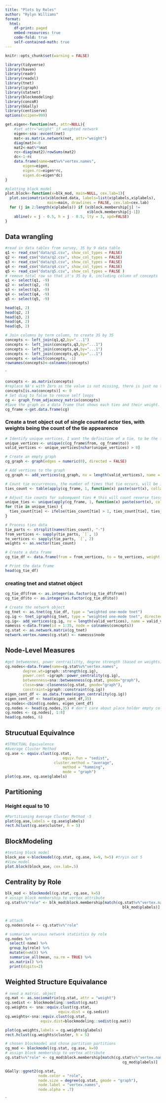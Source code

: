 ```yaml
---
title: "Plots by Roles"
author: "Rylyn Williams"
format: 
  html: 
    df-print: paged
    embed-resources: true
    code-fold: true
    self-contained-math: true
---
```


```r
knitr::opts_chunk$set(warning = FALSE)
```

```r
library(tidyverse)
library(haven)
library(readr)
library(readxl)
library(tnet)
library(igraph)
library(statnet)
library(blockmodeling)
library(concoR)
library(GGally)
library(centiserve)
options(scipen=999)
```

```r
get.eigen<-function(net, attr=NULL){
    #set attr="weight" if weighted network
    eigen<-sna::evcent(net)
    mat<-as.matrix.network(net, attr="weight")
    diag(mat)<-0
    mat2<-mat%*%mat
    rc<-diag(mat2)/rowSums(mat2)
    dc<-1-rc
    data.frame(name=net%v%"vertex.names",
        eigen=eigen,
        eigen.rc=eigen*rc,
        eigen.dc=eigen*dc)
}
```

```r
#plotting block model
plot.block<-function(x=blk_mod, main=NULL, cex.lab=1){
  plot.sociomatrix(x$blocked.data, labels=list(x$plabels,x$plabels),
                   main=main, drawlines = FALSE, cex.lab=cex.lab)
  for (j in 2:length(x$plabels)) if (x$block.membership[j] !=
                                     x$block.membership[j-1]) 
    abline(v = j - 0.5, h = j - 0.5, lty = 3, xpd=FALSE)
}
```

## Data wrangling

```r
#read in data tables from survey, 35 by 9 data table
q1 <- read_csv("data/q1.csv", show_col_types = FALSE)
q2 <- read_csv("data/q2.csv", show_col_types = FALSE)
q3 <- read_csv("data/q3.csv", show_col_types = FALSE)
q4 <- read_csv("data/q4.csv", show_col_types = FALSE)
q5 <- read_csv("data/q5.csv", show_col_types = FALSE )
# remove total row so that it's 35 by 8, including column of concepts
q1 <- select(q1, -9)
q2 <- select(q2, -9)
q3 <- select(q3, -9)
q4 <- select(q4, -9)
q5 <- select(q5, -9)

head(q1, 2)
head(q2, 2)
head(q3, 2)
head(q4, 2)
head(q5, 2)


```

```r
# Join columns by term column, to create 35 by 35
concepts <- left_join(q1,q2,by="...1")
concepts <- left_join(concepts,q3,by="...1")
concepts <- left_join(concepts,q4,by="...1")
concepts <- left_join(concepts,q5,by="...1")
concepts <- select(concepts, -1)
rownames(concepts)<-colnames(concepts)
```
`

```r
concepts <- as.matrix(concepts)
#replace NA's with Zero as the value is not missing, there is just no tie so there weight it 0
concepts[is.na(concepts)] <- 0
# Set diag to false to remove self loops
cg <- graph_from_adjacency_matrix(concepts)
#Save the graph as a data frame that shows each ties and their weight.
cg_frame <-get.data.frame(cg)
```
### Create a tnet object out of single counted actor ties, with weights being the count of the tie appearence
```r
# Identify unique vertices, I want the definition of a tie, to be the first instance of that connection.
unique_vertices <- unique(c(cg_frame$from, cg_frame$to))
valid_vertices <- unique_vertices[nchar(unique_vertices) > 0]

# Create an empty graph
cg_graph <- graph(edges = numeric(0), directed = FALSE)

# Add vertices to the graph
cg_graph <- add_vertices(cg_graph, nv = length(valid_vertices), name = valid_vertices)

# Count tie occurrences, the number of times that tie occurs, will be it's strength/weight
ties_count <- table(apply(cg_frame, 1, function(x) paste(sort(x), collapse = "-")))

# Adjust tie counts for subsequent ties # this will count reverse tiess so B to A where the code above check A to B
unique_ties <- unique(apply(cg_frame, 1, function(x) paste(sort(x), collapse = "-")))
for (tie in unique_ties) {
  ties_count[tie] <- ifelse(ties_count[tie] > 1, ties_count[tie], ties_count[tie] + 1)
}

# Process ties data
tie_parts <- strsplit(names(ties_count), "-")
from_vertices <- sapply(tie_parts, `[`, 1)
to_vertices <- sapply(tie_parts, `[`, 2)
weights <- as.vector(ties_count)

# Create a data frame
cg_tie_df <- data.frame(from = from_vertices, to = to_vertices, weight = weights)

# Print the data frame
head(cg_tie_df)
```
### creating tnet and statnet object
```r
cg_tie_df$from <- as.integer(as.factor(cg_tie_df$from))
cg_tie_df$to <- as.integer(as.factor(cg_tie_df$to))

# Create the network object
cg_tnet <- as.tnet(cg_tie_df, type = "weighted one-mode tnet")
cg.ig <- tnet_igraph(cg_tnet, type = "weighted one-mode tnet", directed = NULL)
cg.ig<- add_vertices(cg.ig, nv = length(valid_vertices), name = valid_vertices)
namesss <-data.frame(id = 1:35, node = colnames(concepts))
cg.stat <- as.network.matrix(cg_tnet)
network.vertex.names(cg.stat) <- namesss$node
```

## Node-Level Measures

```r
#get betweennes, power centrailitty, degree strength (based on weights), closeness, and constraints
cg.nodes<-data.frame(name=cg.stat%v%"vertex.names",
        degree.wt=igraph::strength(cg.ig),
        power.cent =igraph::power_centrality(cg.ig),
        betweenness=sna::betweenness(cg.stat, gmode="graph"),
        close=sna::closeness(cg.stat, gmode="graph"),
        constraint=igraph::constraint(cg.ig))
eigen_cent_df <- as.data.frame(eigen_centrality(cg.ig))
eigen_cent_df <- head(eigen_cent_df,35)
cg.nodes<-cbind(cg.nodes, eigen_cent_df)
cg.nodes <- head(cg.nodes,35) # don't care about place holder empty columns,
cg.nodes <- cg.nodes[, 1:8]
head(cg.nodes, 6)
```

## Strucutual Equivalnce

```r
#STRUCTUAL Equivalence 
#Average Cluster Method
cg.ase <- equiv.clust(cg.stat,
                          equiv.fun = "sedist",
                      cluster.method = "average",
                          method = "hamming", 
                          mode = "graph")
plot(cg.ase, cg.ase$glabels)
```

## Partitioning
### Height equal to 10

```r
#Partitioning Average Cluster Method -5
plot(cg.ase,labels = cg.ase$glabels)
rect.hclust(cg.ase$cluster, h = 5)


```

## BlockModeling

```r
#testing block model
block_ase <-blockmodel(cg.stat, cg.ase, k=9, h=5) #tryin out 5
#View model
plot.block(block_ase, cex.lab=.5)
```
## Centrality by Role
```r
blk_mod <- blockmodel(cg.stat, cg.ase, k=5)
# assign block membership to vertex attribute
cg.stat%v%"role" <- blk_mod$block.membership[match(cg.stat%v%"vertex.names",
                                                     blk_mod$plabels)]


# attach
cg.nodes$role <- cg.stat%v%"role"

# summarize various network statistics by role
cg.nodes %>%
  select(-name) %>%
  group_by(role) %>%
  mutate(n=n()) %>%
  summarise_all(mean, na.rm = TRUE) %>%
  as.matrix() %>%
  print(digits=2)
```
## Weighted Structure Equivalance
```r
# need a matric. object
cg.mat <- as.sociomatrix(cg.stat, attr = "weight")
cg.sedist <- blockmodeling::sedist(cg.mat)
cg.weights <- sna::equiv.clust(cg.stat, 
                        equiv.dist = cg.sedist)
cg.weights<-sna::equiv.clust(cg.stat,
                equiv.dist=blockmodeling::sedist(cg.mat))

plot(cg.weights,labels = cg.weights$glabels)
rect.hclust(cg.weights$cluster, h = 5)
```

```r
# chosen blockmodel and chose partition partitions
cg_mod <- blockmodel(cg.stat, cg.ase, k=9)
# assign block membership to vertex attribute
cg.stat%v%"role" <- cg_mod$block.membership[match(cg.stat%v%"vertex.names",
                                                     cg_mod$plabels)]

GGally::ggnet2(cg.stat,
               node.color = "role",
               node.size = degree(cg.stat, gmode = "graph"),
               node.label = "vertex.names",
               node.alpha = .7)
```
`

